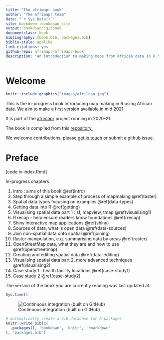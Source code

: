 ```yaml
--- 
title: "The afrimapr book"
author: "The afrimapr team"
date: "`r Sys.Date()`"
site: bookdown::bookdown_site
output: bookdown::gitbook
documentclass: book
bibliography: [book.bib, packages.bib]
biblio-style: apalike
link-citations: yes
github-repo: afrimapr/afrimapr-book
description: "An introduction to making maps from African data in R."
---
```


# Welcome {-}

```r
knitr::include_graphics("images/afrilogo.jpg")
```

This is the in-progress book introducing map making in R using African data. We aim to make a first version available in mid 2021.

It is part of the [afrimapr](https://afrimapr.github.io/afrimapr.website/) project running in 2020-21.

The book is compiled from this [repository.](https://github.com/afrimapr/afrimapr-book)

We welcome contributions, please [get in touch](https://afrimapr.github.io/afrimapr.website/get-involved/) or submit a github issue.


# Preface {-}

[code in index.Rmd]

In-progress chapters

1. Intro : aims of this book \@ref(intro)
1. Step through a simple example of process of mapmaking \@ref(taster)
1. Spatial data types focusing on examples \@ref(data-types)
1. Getting data into R \@ref(getting)
1. Visualising spatial data part 1 : sf, mapview, tmap \@ref(visualising1)
1. R recap - help ensure readers know foundations \@ref(rrecap)
1. Shiny interactive map applications \@ref(shiny)
1. Sources of data, what is open data \@ref(data-sources) 
1. Join non-spatial data onto spatial \@ref(joining)
1. Raster manipulation, e.g. summarising data by areas \@ref(raster)
1. OpenStreetMap data, what they are and how to use \@ref(openstreetmap)
1. Creating and editing spatial data \@ref(data-editing)
1. Visualising spatial data part 2, more advanced techniques \@ref(visualising2)
1. Case study 1 : health facility locations \@ref(case-study1)
1. Case study 2 \@ref(case-study2)


The version of the book you are currently reading was last updated at:

```r
Sys.time()
```

![Continuous integration (built on GitHub)](https://github.com/afrimapr/book/workflows/build-book/badge.svg)

```r
# automatically create a bib database for R packages
knitr::write_bib(c(
  .packages(), 'bookdown', 'knitr', 'rmarkdown'
), 'packages.bib')
```
